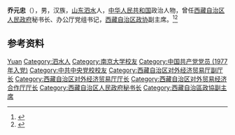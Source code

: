 '''乔元忠'''（{{bd|1949年|1月|}}），男，汉族，[[山东|山东]][[泗水县|泗水]]人，[[中华人民共和国|中华人民共和国]]政治人物，曾任[[西藏自治区人民政府|西藏自治区人民政府]]秘书长、办公厅党组书记，[[西藏自治区政协|西藏自治区政协]]副主席。<ref>{{Cite book|title=中华人民共和国职官志|author=何虎生, 李耀东, 向常福主编|publisher=中国社会出版社|year=2003|isbn=9787800883934|location=北京|pages=}}</ref><ref>{{Cite web|title=政协西藏自治区第九届委员会主席副主席简历|url=http://www.xizang.gov.cn/xwzx_406/ztzl_416/cxzt/lhzt/lhbgjy/201901/t20190117_47987.html|accessdate=2020-09-11|work=西藏自治区人民政府|archive-date=2020-08-15|archive-url=https://web.archive.org/web/20200815000536/http://www.xizang.gov.cn/xwzx_406/ztzl_416/cxzt/lhzt/lhbgjy/201901/t20190117_47987.html|dead-url=no}}</ref>

== 参考资料 ==
{{reflist}}

{{中国人物小作品}}

{{Authority control}}
{{DEFAULTSORT:Qiao乔}}
[[Category:乔姓|Yuan]]
[[Category:泗水人|Category:泗水人]]
[[Category:南京大学校友|Category:南京大学校友]]
[[Category:中国共产党党员_(1977年入党)|Category:中国共产党党员 (1977年入党)]]
[[Category:中共中央党校校友|Category:中共中央党校校友]]
[[Category:西藏自治区对外经济贸易厅副厅长|Category:西藏自治区对外经济贸易厅副厅长]]
[[Category:西藏自治区对外经济贸易厅厅长|Category:西藏自治区对外经济贸易厅厅长]]
[[Category:西藏自治区对外贸易经济合作厅厅长|Category:西藏自治区对外贸易经济合作厅厅长]]
[[Category:西藏自治区人民政府秘书长|Category:西藏自治区人民政府秘书长]]
[[Category:西藏自治區政協副主席|Category:西藏自治區政協副主席]]